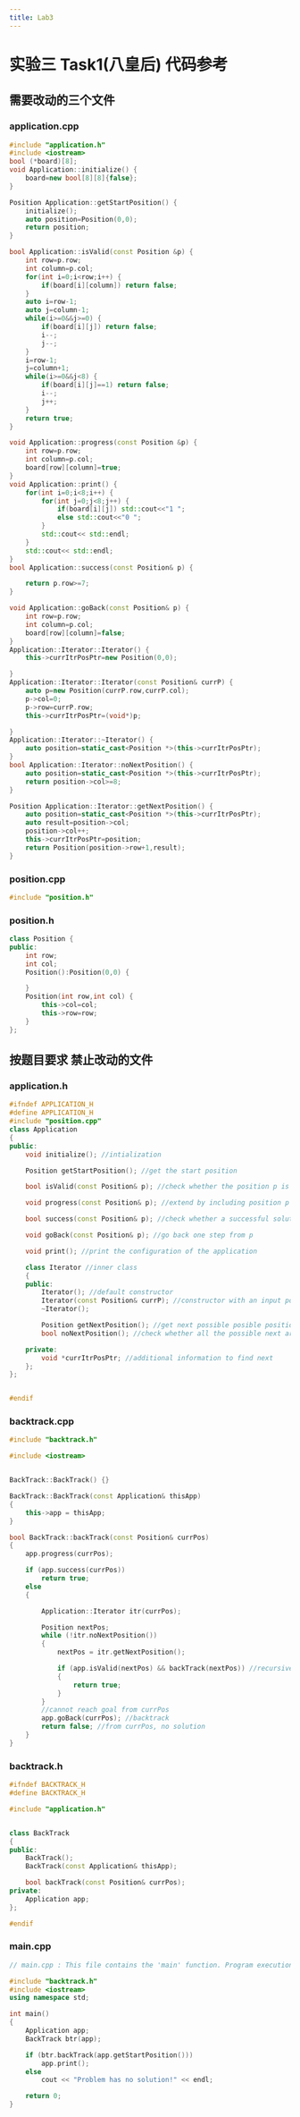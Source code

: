 ```yaml
---
title: Lab3
---
```


# 实验三 Task1(八皇后) 代码参考
## 需要改动的三个文件
### application.cpp
```c++
#include "application.h"
#include <iostream>
bool (*board)[8];
void Application::initialize() {
    board=new bool[8][8]{false};
}

Position Application::getStartPosition() {
    initialize();
    auto position=Position(0,0);
    return position;
}

bool Application::isValid(const Position &p) {
    int row=p.row;
    int column=p.col;
    for(int i=0;i<row;i++) {
        if(board[i][column]) return false;
    }
    auto i=row-1;
    auto j=column-1;
    while(i>=0&&j>=0) {
        if(board[i][j]) return false;
        i--;
        j--;
    }
    i=row-1;
    j=column+1;
    while(i>=0&&j<8) {
        if(board[i][j]==1) return false;
        i--;
        j++;
    }
    return true;
}

void Application::progress(const Position &p) {
    int row=p.row;
    int column=p.col;
    board[row][column]=true;
}
void Application::print() {
    for(int i=0;i<8;i++) {
        for(int j=0;j<8;j++) {
            if(board[i][j]) std::cout<<"1 ";
            else std::cout<<"0 ";
        }
        std::cout<< std::endl;
    }
    std::cout<< std::endl;
}
bool Application::success(const Position& p) {

    return p.row>=7;
}

void Application::goBack(const Position& p) {
    int row=p.row;
    int column=p.col;
    board[row][column]=false;
}
Application::Iterator::Iterator() {
    this->currItrPosPtr=new Position(0,0);

}
Application::Iterator::Iterator(const Position& currP) {
    auto p=new Position(currP.row,currP.col);
    p->col=0;
    p->row=currP.row;
    this->currItrPosPtr=(void*)p;

}
Application::Iterator::~Iterator() {
    auto position=static_cast<Position *>(this->currItrPosPtr);
}
bool Application::Iterator::noNextPosition() {
    auto position=static_cast<Position *>(this->currItrPosPtr);
    return position->col>=8;
}

Position Application::Iterator::getNextPosition() {
    auto position=static_cast<Position *>(this->currItrPosPtr);
    auto result=position->col;
    position->col++;
    this->currItrPosPtr=position;
    return Position(position->row+1,result);
}
```

### position.cpp
```c++
#include "position.h"
```

### position.h
```c++
class Position {
public:
    int row;
    int col;
    Position():Position(0,0) {

    }
    Position(int row,int col) {
        this->col=col;
        this->row=row;
    }
};
```

## 按题目要求 禁止改动的文件
### application.h
```c++
#ifndef APPLICATION_H
#define APPLICATION_H
#include "position.cpp"
class Application
{
public:
	void initialize(); //intialization

	Position getStartPosition(); //get the start position

	bool isValid(const Position& p); //check whether the position p is valid

	void progress(const Position& p); //extend by including position p

	bool success(const Position& p); //check whether a successful solution is obtained at p

	void goBack(const Position& p); //go back one step from p

	void print(); //print the configuration of the application

	class Iterator //inner class
	{
	public:
		Iterator(); //default constructor
		Iterator(const Position& currP); //constructor with an input position
		~Iterator();

		Position getNextPosition(); //get next possible posible position
		bool noNextPosition(); //check whether all the possible next are tried

	private:
		void *currItrPosPtr; //additional information to find next
	};
};


#endif
```
### backtrack.cpp
```c++
#include "backtrack.h"

#include <iostream>


BackTrack::BackTrack() {}

BackTrack::BackTrack(const Application& thisApp)
{
	this->app = thisApp;
}

bool BackTrack::backTrack(const Position& currPos)
{
	app.progress(currPos);

	if (app.success(currPos))
		return true;
	else
	{

		Application::Iterator itr(currPos);

		Position nextPos;
		while (!itr.noNextPosition())
		{
			nextPos = itr.getNextPosition();

			if (app.isValid(nextPos) && backTrack(nextPos)) //recursive call if valid
			{
				return true;
			}
		}
		//cannot reach goal from currPos
		app.goBack(currPos); //backtrack
		return false; //from currPos, no solution
	}
}
```
### backtrack.h
```c++
#ifndef BACKTRACK_H
#define BACKTRACK_H

#include "application.h"


class BackTrack
{
public:
	BackTrack();
	BackTrack(const Application& thisApp);

	bool backTrack(const Position& currPos);
private:
	Application app;
};

#endif
```
### main.cpp
```c++
// main.cpp : This file contains the 'main' function. Program execution begins and ends there.

#include "backtrack.h"
#include <iostream>
using namespace std;

int main()
{
	Application app;
	BackTrack btr(app);

	if (btr.backTrack(app.getStartPosition()))
		app.print();
	else
		cout << "Problem has no solution!" << endl;

	return 0;
}

```